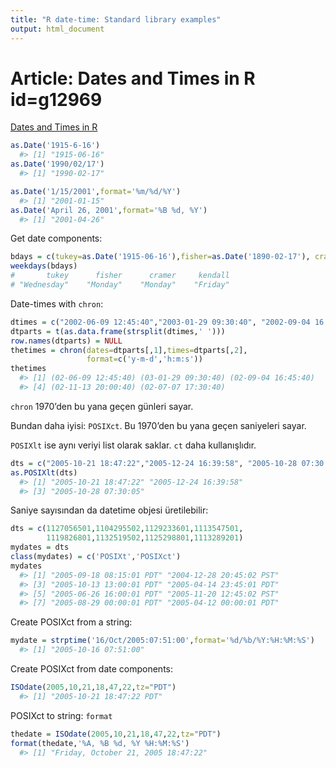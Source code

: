 ```yaml
---
title: "R date-time: Standard library examples"
output: html_document
---
```


# Article: Dates and Times in R id=g12969

[Dates and Times in R](https://www.stat.berkeley.edu/~s133/dates.html)

```r
as.Date('1915-6-16')
  #> [1] "1915-06-16"
as.Date('1990/02/17')
  #> [1] "1990-02-17"
```

```r
as.Date('1/15/2001',format='%m/%d/%Y')
  #> [1] "2001-01-15"
as.Date('April 26, 2001',format='%B %d, %Y')
  #> [1] "2001-04-26"

```

Get date components:

```r
bdays = c(tukey=as.Date('1915-06-16'),fisher=as.Date('1890-02-17'), cramer=as.Date('1893-09-25'), kendall=as.Date('1907-09-06'))
weekdays(bdays)
#       tukey      fisher      cramer     kendall
# "Wednesday"    "Monday"    "Monday"    "Friday"

```

Date-times with `chron`:

```r
dtimes = c("2002-06-09 12:45:40","2003-01-29 09:30:40", "2002-09-04 16:45:40","2002-11-13 20:00:40", "2002-07-07 17:30:40")
dtparts = t(as.data.frame(strsplit(dtimes,' ')))
row.names(dtparts) = NULL
thetimes = chron(dates=dtparts[,1],times=dtparts[,2],
                 format=c('y-m-d','h:m:s'))
thetimes
  #> [1] (02-06-09 12:45:40) (03-01-29 09:30:40) (02-09-04 16:45:40)
  #> [4] (02-11-13 20:00:40) (02-07-07 17:30:40)
```

`chron` 1970'den bu yana geçen günleri sayar.

Bundan daha iyisi: `POSIXct`. Bu 1970'den bu yana geçen saniyeleri sayar.

`POSIXlt` ise aynı veriyi list olarak saklar. `ct` daha kullanışlıdır.

```r
dts = c("2005-10-21 18:47:22","2005-12-24 16:39:58", "2005-10-28 07:30:05 PDT")
as.POSIXlt(dts)
  #> [1] "2005-10-21 18:47:22" "2005-12-24 16:39:58"
  #> [3] "2005-10-28 07:30:05"
```

Saniye sayısından da datetime objesi üretilebilir:

```r
dts = c(1127056501,1104295502,1129233601,1113547501,
        1119826801,1132519502,1125298801,1113289201)
mydates = dts
class(mydates) = c('POSIXt','POSIXct')
mydates
  #> [1] "2005-09-18 08:15:01 PDT" "2004-12-28 20:45:02 PST"
  #> [3] "2005-10-13 13:00:01 PDT" "2005-04-14 23:45:01 PDT"
  #> [5] "2005-06-26 16:00:01 PDT" "2005-11-20 12:45:02 PST"
  #> [7] "2005-08-29 00:00:01 PDT" "2005-04-12 00:00:01 PDT"
```

Create POSIXct from a string:

```r
mydate = strptime('16/Oct/2005:07:51:00',format='%d/%b/%Y:%H:%M:%S')
  #> [1] "2005-10-16 07:51:00"
```

Create POSIXct from date components:

```r
ISOdate(2005,10,21,18,47,22,tz="PDT")
  #> [1] "2005-10-21 18:47:22 PDT"
```

POSIXct to string: `format`

```r
thedate = ISOdate(2005,10,21,18,47,22,tz="PDT")
format(thedate,'%A, %B %d, %Y %H:%M:%S')
  #> [1] "Friday, October 21, 2005 18:47:22"
```
